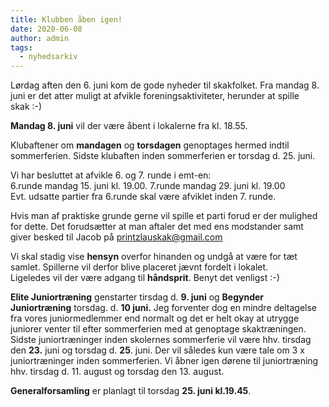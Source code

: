 ```yaml
---
title: Klubben åben igen!
date: 2020-06-08
author: admin
tags:
  - nyhedsarkiv
---
```


Lørdag aften den 6. juni kom de gode nyheder til skakfolket. Fra mandag 8. juni er det atter muligt at afvikle foreningsaktiviteter, herunder at spille skak :-)

**Mandag 8. juni** vil der være åbent i lokalerne fra kl. 18.55. 
  
Klubaftener om **mandagen** og **torsdagen** genoptages hermed indtil sommerferien. Sidste klubaften inden sommerferien er torsdag d. 25. juni.

Vi har besluttet at afvikle 6. og 7. runde i emt-en:  
6.runde mandag 15. juni kl. 19.00. 
7.runde mandag 29. juni kl. 19.00  
Evt. udsatte partier fra 6.runde skal være afviklet inden 7. runde.

Hvis man af praktiske grunde gerne vil spille et parti forud er der mulighed for dette. Det forudsætter at man aftaler det med ens modstander samt giver besked til Jacob på printzlauskak@gmail.com

Vi skal stadig vise **hensyn** overfor hinanden og undgå at være for tæt samlet. Spillerne vil derfor blive placeret jævnt fordelt i lokalet.  
Ligeledes vil der være adgang til **håndsprit**. Benyt det venligst :-)

**Elite Juniortræning** genstarter tirsdag d. **9\. juni** og **Begynder Juniortræning** torsdag. d. **10 juni.** Jeg forventer dog en mindre deltagelse fra vores juniormedlemmer end normalt og det er helt okay at utrygge juniorer venter til efter sommerferien med at genoptage skaktræningen. Sidste juniortræninger inden skolernes sommerferie vil være hhv. tirsdag den **23.** juni og torsdag d. **25**. juni. Der vil således kun være tale om 3 x juniortræninger inden sommerferien. Vi åbner igen dørene til juniortræning hhv. tirsdag d. 11. august og torsdag den 13. august.

**Generalforsamling** er planlagt til torsdag **25\. juni kl.19.45**.
